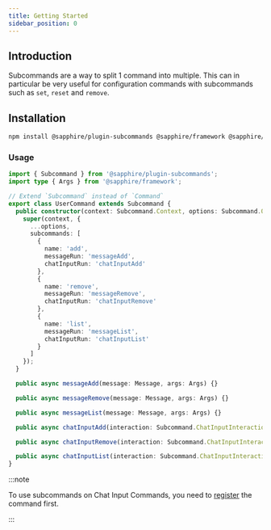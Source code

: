 ```yaml
---
title: Getting Started
sidebar_position: 0
---
```


## Introduction

Subcommands are a way to split 1 command into multiple. This can in particular be very useful for configuration commands
with subcommands such as `set`, `reset` and `remove`.

## Installation

```bash npm2yarn2pnpm
npm install @sapphire/plugin-subcommands @sapphire/framework @sapphire/utilities discord.js@13.x
```

### Usage

```typescript ts2esm2cjs|{8-24}|{9-25}
import { Subcommand } from '@sapphire/plugin-subcommands';
import type { Args } from '@sapphire/framework';

// Extend `Subcommand` instead of `Command`
export class UserCommand extends Subcommand {
  public constructor(context: Subcommand.Context, options: Subcommand.Options) {
    super(context, {
      ...options,
      subcommands: [
        {
          name: 'add',
          messageRun: 'messageAdd',
          chatInputRun: 'chatInputAdd'
        },
        {
          name: 'remove',
          messageRun: 'messageRemove',
          chatInputRun: 'chatInputRemove'
        },
        {
          name: 'list',
          messageRun: 'messageList',
          chatInputRun: 'chatInputList'
        }
      ]
    });
  }

  public async messageAdd(message: Message, args: Args) {}

  public async messageRemove(message: Message, args: Args) {}

  public async messageList(message: Message, args: Args) {}

  public async chatInputAdd(interaction: Subcommand.ChatInputInteraction) {}

  public async chatInputRemove(interaction: Subcommand.ChatInputInteraction) {}

  public async chatInputList(interaction: Subcommand.ChatInputInteraction) {}
}
```

:::note

To use subcommands on Chat Input Commands, you need to
[register](../../application-commands/application-command-registry/registering-chat-input-commands.mdx) the command
first.

:::
